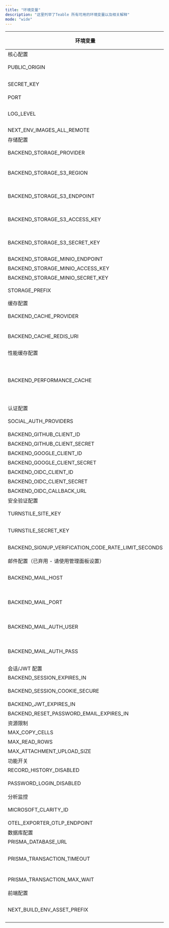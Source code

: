 ```yaml
---
title: "环境变量"
description: "这里列举了Teable 所有可用的环境变量以及相关解释"
mode: "wide"
---
```


| 环境变量                                         | 描述                                                      | 默认值              | 必填 | 示例                                               |
| -------------------------------------------- | ------------------------------------------------------- | ---------------- | ---- | ------------------------------------------------ |
| 核心配置                                                                          |
| PUBLIC_ORIGIN                               | 用于生成完整 URL 的公共源，必须设置为您的应用程序访问地址                         | -                | 是    | https://app.teable.ai                            |
| SECRET_KEY                                  | 用于 JWT、会话和共享的密钥，请使用强密码                                  | defaultSecretKey | 是    | yourStrongSecretKey                              |
| PORT                                         | 应用程序运行的端口                                               | 3000             | -    | 3000                                             |
| LOG_LEVEL                                   | 日志级别，可选值：fatal、error、warn、info、debug、trace              | info             | -    | debug                                            |
| NEXT_ENV_IMAGES_ALL_REMOTE                  | 是否允许加载第三方图片                                              | false           | - | true                                                |   
| 存储配置                                                                          |
| BACKEND_STORAGE_PROVIDER                   | 存储提供商，可选值：local、minio、s3                                | local            | -    | s3                                               |
| BACKEND_STORAGE_S3_REGION                 | S3 云存储区域，当 BACKEND_STORAGE_PROVIDER 为 s3 时需要配置        | -                | -    | us-east-2                                        |
| BACKEND_STORAGE_S3_ENDPOINT               | S3 云存储端点，当 BACKEND_STORAGE_PROVIDER 为 s3 时需要配置        | -                | -    | https://s3.us-east-2.amazonaws.com               |
| BACKEND_STORAGE_S3_ACCESS_KEY            | S3 云存储访问密钥，当 BACKEND_STORAGE_PROVIDER 为 s3 时需要配置      | -                | -    | your_access_key                                |
| BACKEND_STORAGE_S3_SECRET_KEY            | S3 云存储秘密密钥，当 BACKEND_STORAGE_PROVIDER 为 s3 时需要配置      | -                | -    | your_secret_key                                |
| BACKEND_STORAGE_MINIO_ENDPOINT            | Minio 存储端点                                              | -                | -    | minio.example.com                                |
| BACKEND_STORAGE_MINIO_ACCESS_KEY         | Minio 访问密钥                                             | -                | -    | access-key                                       |
| BACKEND_STORAGE_MINIO_SECRET_KEY         | Minio 秘密密钥                                             | -                | -    | secret-key                                       |
| STORAGE_PREFIX                              | 存储前缀，默认为 PUBLIC_ORIGIN                               | PUBLIC_ORIGIN   | -    | http://localhost:3000                            |
| 缓存配置                                                                          |
| BACKEND_CACHE_PROVIDER                     | 缓存提供商，可选值：sqlite、memory、redis                           | memory           | -    | redis                                            |
| BACKEND_CACHE_REDIS_URI                   | Redis 缓存连接 URI，当 BACKEND_CACHE_PROVIDER 为 redis 时需要配置 | -                | -    | redis://default:teable@127.0.0.1:6379/0          |
| 性能缓存配置                                                                        |
| BACKEND_PERFORMANCE_CACHE                  | 性能缓存 Redis URL，用于查询结果缓存，大幅提高多人协作场景下的处理效率，建议配置单独的 Redis 实例，不要与 BACKEND_CACHE_REDIS_URI 一样 | -                | -    | redis://default:teable@127.0.0.1:6379/0          |
| 认证配置                                                                          |
| SOCIAL_AUTH_PROVIDERS                      | 社交认证提供商列表，多个提供商用逗号分隔                                    | -                | -    | github,google,oidc                               |
| BACKEND_GITHUB_CLIENT_ID                  | GitHub OAuth 客户端 ID                                     | -                | -    | github_client_id                               |
| BACKEND_GITHUB_CLIENT_SECRET              | GitHub OAuth 客户端密钥                                      | -                | -    | github_client_secret                           |
| BACKEND_GOOGLE_CLIENT_ID                  | Google OAuth 客户端 ID                                     | -                | -    | google_client_id                               |
| BACKEND_GOOGLE_CLIENT_SECRET              | Google OAuth 客户端密钥                                      | -                | -    | google_client_secret                           |
| BACKEND_OIDC_CLIENT_ID                    | OIDC 客户端 ID                                             | -                | -    | google_client_id                               |
| BACKEND_OIDC_CLIENT_SECRET                | OIDC 客户端密钥                                              | -                | -    | google_client_secret                           |
| BACKEND_OIDC_CALLBACK_URL                 | OIDC 回调 URL                                             | -                | -    | https://app.teable.ai/api/auth/oidc/callback     |
| 安全验证配置                                                                        |
| TURNSTILE_SITE_KEY                         | Cloudflare Turnstile 站点密钥，用于身份验证验证                      | -                | -    | 1x00000000000000000000AA                          |
| TURNSTILE_SECRET_KEY                       | Cloudflare Turnstile 秘密密钥，用于身份验证验证                      | -                | -    | 1x0000000000000000000000000000000AA               |
| BACKEND_SIGNUP_VERIFICATION_CODE_RATE_LIMIT_SECONDS | 注册验证邮箱发送频率间隔限制（秒）                                      | -                | -    | 30                                                |
| 邮件配置（已弃用 - 请使用管理面板设置）                                                                          |
| BACKEND_MAIL_HOST                          | **[已弃用]** 邮件服务器主机。请使用管理面板 > 设置进行可视化邮件配置                                                 | -                | -    | smtp.gmail.com                                   |
| BACKEND_MAIL_PORT                          | **[已弃用]** 邮件服务器端口。请使用管理面板 > 设置进行可视化邮件配置                                                 | -                | -    | 465                                              |
| BACKEND_MAIL_AUTH_USER                    | **[已弃用]** 邮件服务器认证用户名。请使用管理面板 > 设置进行可视化邮件配置                                              | -                | -    | username                                         |
| BACKEND_MAIL_AUTH_PASS                    | **[已弃用]** 邮件服务器认证密码。请使用管理面板 > 设置进行可视化邮件配置                                               | -                | -    | usertoken                                        |
| 会话/JWT 配置                                                                     |
| BACKEND_SESSION_EXPIRES_IN                | 会话过期时间                                                  | 7d               | -    | 7d                                               |
| BACKEND_SESSION_COOKIE_SECURE             | 是否启用会话 Cookie 安全保护，默认为 false                      | false            | -    | true                                             |
| BACKEND_JWT_EXPIRES_IN                    | JWT 过期时间                                                | 20d              | -    | 20d                                              |
| BACKEND_RESET_PASSWORD_EMAIL_EXPIRES_IN | 重置密码邮件过期时间                                              | 30m              | -    | 30m                                              |
| 资源限制                                                                          |
| MAX_COPY_CELLS                            | 单次请求最大复制单元格数                                          | -                | -    | 50000                                            |
| MAX_READ_ROWS                             | 单次请求最大读取行数                                            | -                | -    | 10000                                            |
| MAX_ATTACHMENT_UPLOAD_SIZE               | 附件上传最大大小（字节）                                          | -                | -    | 2147483648                                       |
| 功能开关                                                                          |
| RECORD_HISTORY_DISABLED                    | 是否禁用记录历史，默认为 false                                    | false            | -    | true                                             |
| PASSWORD_LOGIN_DISABLED                    | 是否禁用密码登录（OAuth 和 OIDC 仍然可用），默认为 false               | false            | -    | true                                             |
| 分析监控                                                                          |
| MICROSOFT_CLARITY_ID                       | Microsoft Clarity 指标 ID，用于启用 Microsoft Clarity 分析       | -                | -    | your-metrics-id                                  |
| OTEL_EXPORTER_OTLP_ENDPOINT              | OpenTelemetry OTLP 端点                                   | -                | -    | http://jaeger:4317                               |
| 数据库配置                                                                         |
| PRISMA_DATABASE_URL                        | 数据库连接 URL，必须配置                                          | -                | 是    | postgresql://teable:teable@127.0.0.1:5432/teable |
| PRISMA_TRANSACTION_TIMEOUT                 | 事务运行超时时间（毫秒），对于长时间运行的事务（如包含多个外键的批量更新）可以增加此值 | 5000            | -    | 60000                                             |
| PRISMA_TRANSACTION_MAX_WAIT                | 从连接池获取事务的最大等待时间（毫秒）                                  | 2000            | -    | 5000                                              |
| 前端配置                                                                          |
| NEXT_BUILD_ENV_ASSET_PREFIX                | 启用前端静态资源 CDN 回源地址，在配置好回源到本站点之后配置该变量以启用 CDN        | -               | -        | https://cdn.mydomain.com                          |